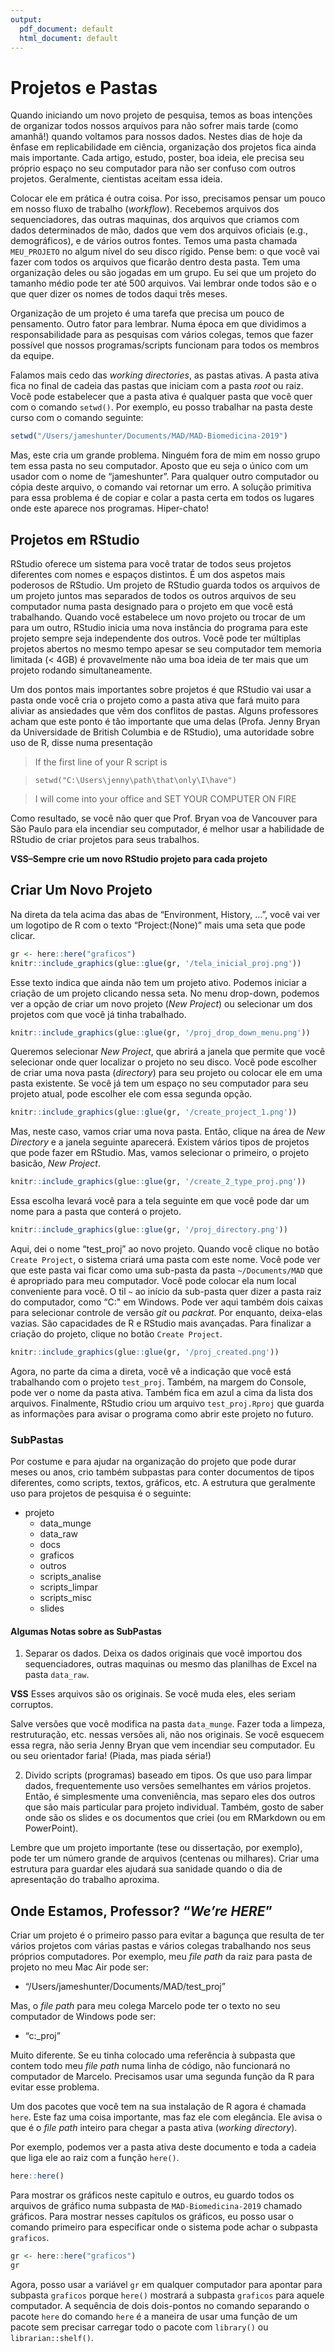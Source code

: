 ```yaml
---
output:
  pdf_document: default
  html_document: default
---
```

# Projetos e Pastas

Quando iniciando um novo projeto de pesquisa, temos as boas intenções de organizar todos nossos arquivos para não sofrer mais tarde (como amanhã!) quando voltamos para nossos dados. Nestes dias de hoje da ênfase em replicabilidade em ciência, organização dos projetos fica ainda mais importante. Cada artigo, estudo, poster, boa ideia, ele precisa seu próprio espaço no seu computador para não ser confuso com outros projetos. Geralmente, cientistas aceitam essa ideia.

Colocar ele em prática é outra coisa. Por isso, precisamos pensar um pouco em nosso fluxo de trabalho (*workflow*). Recebemos arquivos dos sequenciadores, das outras maquinas, dos arquivos que criamos com dados determinados de mão, dados que vem dos arquivos oficiais (e.g., demográficos), e de vários outros fontes. Temos uma pasta chamada `MEU_PROJETO` no algum nível do seu disco rígido. Pense bem: o que você vai fazer com todos os arquivos que ficarão dentro desta pasta. Tem uma organização deles ou são jogadas em um grupo. Eu sei que um projeto do tamanho médio pode ter até 500 arquivos. Vai lembrar onde todos são e o que quer dizer os nomes de todos daqui três meses. 

Organização de um projeto é uma tarefa que precisa um pouco de pensamento. Outro fator para lembrar. Numa época em que dividimos a responsabilidade para as pesquisas com vários colegas, temos que fazer possível que nossos programas/scripts funcionam para todos os membros da equipe.

Falamos mais cedo das *working directories*, as pastas ativas. A pasta ativa fica no final de cadeia das pastas que iniciam com a pasta *root* ou raiz. Você pode estabelecer que a pasta ativa é qualquer pasta que você quer com o comando `setwd()`. Por exemplo, eu posso trabalhar na pasta deste curso com o comando seguinte:

```r
setwd("/Users/jameshunter/Documents/MAD/MAD-Biomedicina-2019")
```

Mas, este cria um grande problema. Ninguém fora de mim em nosso grupo tem essa pasta no seu computador. Aposto que eu seja o único com um usador com o nome de "jameshunter". Para qualquer outro computador ou cópia deste arquivo, o comando vai retornar um erro. A solução primitiva para essa problema é de copiar e colar a pasta certa em todos os lugares onde este aparece nos programas. Hiper-chato! 

## Projetos em RStudio

RStudio oferece um sistema para você tratar de todos seus projetos diferentes com nomes e espaços distintos. É um dos aspetos mais poderosos de RStudio. Um projeto de RStudio guarda todos os arquivos de um projeto juntos mas separados de todos os outros arquivos de seu computador numa pasta designado para o projeto em que você está trabalhando. Quando você estabelece um novo projeto ou trocar de um para um outro, RStudio inicia uma nova instância do programa para este projeto sempre seja independente dos outros. Você pode ter múltiplas projetos abertos no mesmo tempo apesar se seu computador tem memoria limitada (< 4GB) é provavelmente não uma boa ideia de ter mais que um projeto rodando simultaneamente.

Um dos pontos mais importantes sobre projetos é que RStudio vai usar a pasta onde você cria o projeto como a pasta ativa que fará muito para aliviar as ansiedades que vêm dos conflitos de pastas. Alguns professores acham que este ponto é tão importante que uma delas (Profa. Jenny Bryan da Universidade de British Columbia e de RStudio), uma autoridade sobre uso de R, disse numa presentação

> If the first line of your R script is

> `setwd("C:\Users\jenny\path\that\only\I\have")`

> I will come into your office and SET YOUR COMPUTER ON FIRE 

Como resultado, se você não quer que Prof. Bryan voa de Vancouver para São Paulo para ela incendiar seu computador, é melhor usar a habilidade de RStudio de criar projetos para seus trabalhos. 

**VSS--Sempre crie um novo RStudio projeto para cada projeto**

## Criar Um Novo Projeto

Na direta da tela acima das abas de "Environment, History, ...", você vai ver um logotipo de R com o texto "Project:(None)" mais uma seta que pode clicar. 

```r
gr <- here::here("graficos")
knitr::include_graphics(glue::glue(gr, '/tela_inicial_proj.png'))
```

Esse texto indica que ainda não tem um projeto ativo. Podemos iniciar a criação de um projeto clicando nessa seta. No menu drop-down, podemos ver a opção de criar um novo projeto (*New Project*) ou selecionar um dos projetos com que você já tinha trabalhado. 

```r
knitr::include_graphics(glue::glue(gr, '/proj_drop_down_menu.png'))
```

Queremos selecionar *New Project*, que abrirá a janela que permite que você selecionar onde quer localizar o projeto no seu disco. Você pode escolher de criar uma nova pasta (*directory*) para seu projeto ou colocar ele em uma pasta existente. Se você já tem um espaço no seu computador para seu projeto atual, pode escolher ele com essa segunda opção. 

```r
knitr::include_graphics(glue::glue(gr, '/create_project_1.png'))
```

Mas, neste caso, vamos criar uma nova pasta. Então, clique na área de *New Directory* e a janela seguinte aparecerá. Existem vários tipos de projetos que pode fazer em RStudio. Mas, vamos selecionar o primeiro, o projeto basicão, *New Project*.

```r
knitr::include_graphics(glue::glue(gr, '/create_2_type_proj.png'))
```

Essa escolha levará você para a tela seguinte em que você pode dar um nome para a pasta que conterá o projeto.

```r
knitr::include_graphics(glue::glue(gr, '/proj_directory.png'))
```

Aqui, dei o nome "test_proj" ao novo projeto. Quando você clique no botão `Create Project`, o sistema criará uma pasta com este nome. Você pode ver que este pasta vai ficar como uma sub-pasta da pasta `~/Documents/MAD` que é apropriado para meu computador. Você pode colocar ela num local conveniente para você. O til `~` ao início da sub-pasta quer dizer a pasta raiz do computador, como "C:\" em Windows. Pode ver aqui também dois caixas para selecionar controle de versão *git* ou *packrat*. Por enquanto, deixa-elas vazias. São capacidades de R e RStudio mais avançadas. Para finalizar a criação do projeto, clique no botão `Create Project`.

```r
knitr::include_graphics(glue::glue(gr, '/proj_created.png'))
```

Agora, no parte da cima a direta, você vê a indicação que você está trabalhando com o projeto `test_proj`. Também, na margem do Console, pode ver o nome da pasta ativa. Também fica em azul a cima da lista dos arquivos. Finalmente, RStudio criou um arquivo `test_proj.Rproj` que guarda as informações para avisar o programa como abrir este projeto no futuro.

### SubPastas

Por costume e para ajudar na organização do projeto que pode durar meses ou anos, crio também subpastas para conter documentos de tipos diferentes, como scripts, textos, gráficos, etc. A estrutura que geralmente uso para projetos de pesquisa é o seguinte:

- projeto
  - data_munge
  - data_raw
  - docs
  - graficos
  - outros
  - scripts_analise
  - scripts_limpar
  - scripts_misc
  - slides
  
#### Algumas Notas sobre as SubPastas

1. Separar os dados. Deixa os dados originais que você importou dos sequenciadores, outras maquinas ou mesmo das planilhas de Excel na pasta `data_raw`. 

**VSS** Esses arquivos são os originais. Se você muda eles, eles seriam corruptos. 

Salve versões que você modifica na pasta `data_munge`. Fazer toda a limpeza, restruturação, etc. nessas versões ali, não nos originais. Se você esquecem essa regra, não seria Jenny Bryan que vem incendiar seu computador. Eu ou seu orientador faria! (Piada, mas piada séria!)

2. Divido scripts (programas) baseado em tipos. Os que uso para limpar dados, frequentemente uso versões semelhantes em vários projetos. Então, é simplesmente uma conveniência, mas separo eles dos outros que são mais particular para projeto individual. Também, gosto de saber onde são os slides  e os documentos que criei (ou em RMarkdown ou em PowerPoint). 

Lembre que um projeto importante (tese ou dissertação, por exemplo), pode ter um número grande de arquivos (centenas ou milhares). Criar uma estrutura para guardar eles ajudará sua sanidade quando o dia de apresentação do trabalho aproxima.

## Onde Estamos, Professor? "*We're HERE*"

Criar um projeto é o primeiro passo para evitar a bagunça que resulta de ter vários projetos com várias pastas e vários colegas trabalhando nos seus próprios computadores. Por exemplo, meu *file path* da raiz para pasta de projeto no meu Mac Air pode ser:

- "/Users/jameshunter/Documents/MAD/test_proj"

Mas, o *file path* para meu colega Marcelo pode ter o texto no seu computador de Windows pode ser:

- "c:\Users\Marcelo\Documents\BioMedicina\Projetos\test_proj"

Muito diferente. Se eu tinha colocado uma referência à subpasta que contem todo meu *file path* numa linha de código, não funcionará no computador de Marcelo. Precisamos usar uma segunda função da R para evitar esse problema.

Um dos pacotes que você tem na sua instalação de R agora é chamada `here`. Este faz uma coisa importante, mas faz ele com elegância. Ele avisa o que é o *file path* inteiro para chegar a pasta ativa (*working directory*).

Por exemplo, podemos ver a pasta ativa deste documento e toda a cadeia que liga ele ao raiz com a função `here()`. 

```r
here::here()
```

Para mostrar os gráficos neste capitulo e outros, eu guardo todos os arquivos de gráfico numa subpasta de `MAD-Biomedicina-2019` chamado gráficos. Para mostrar nesses capítulos os gráficos, eu posso usar o comando primeiro para especificar onde o sistema pode achar o subpasta `graficos`. 

```r
gr <- here::here("graficos")
gr
```

Agora, posso usar a variável `gr` em qualquer computador para apontar para subpasta `graficos` porque `here()` mostrará a subpasta `graficos` para aquele computador. A sequência de dois dois-pontos no comando separando o pacote `here` do comando `here` é a maneira de usar uma função de um pacote sem precisar carregar todo o pacote com `library()` ou `librarian::shelf()`.

